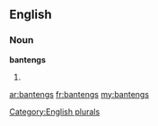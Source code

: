 ==English==

===Noun===
'''bantengs'''

# {{plural of|[[banteng]]}}

[[Category:English plurals]]

[[ar:bantengs]]
[[fr:bantengs]]
[[my:bantengs]]